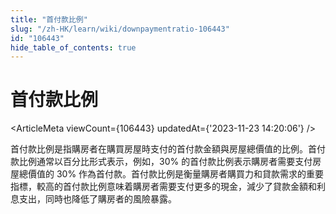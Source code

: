 ```yaml
---
title: "首付款比例"
slug: "/zh-HK/learn/wiki/downpaymentratio-106443"
id: "106443"
hide_table_of_contents: true
---
```



<Breadcrumbs current="首付款比例" />

# 首付款比例

<ArticleMeta viewCount={106443} updatedAt={'2023-11-23 14:20:06'} />
<div className='border-solid border-b border-t-0 my-4 border-[var(--ifm-color-gray-300)]' />

首付款比例是指購房者在購買房屋時支付的首付款金額與房屋總價值的比例。首付款比例通常以百分比形式表示，例如，30% 的首付款比例表示購房者需要支付房屋總價值的 30% 作為首付款。首付款比例是衡量購房者購買力和貸款需求的重要指標，較高的首付款比例意味着購房者需要支付更多的現金，減少了貸款金額和利息支出，同時也降低了購房者的風險暴露。
